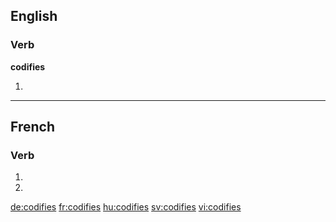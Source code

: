 {{also|codifiés}}
==English==

===Verb===
'''codifies'''

# {{en-third-person singular of|codify}}

----

==French==

===Verb===
{{fr-verb-form}}

# {{conjugation of|codifier||2|s|pres|ind|lang=fr}}
# {{conjugation of|codifier||2|s|pres|sub|lang=fr}}

[[de:codifies]]
[[fr:codifies]]
[[hu:codifies]]
[[sv:codifies]]
[[vi:codifies]]